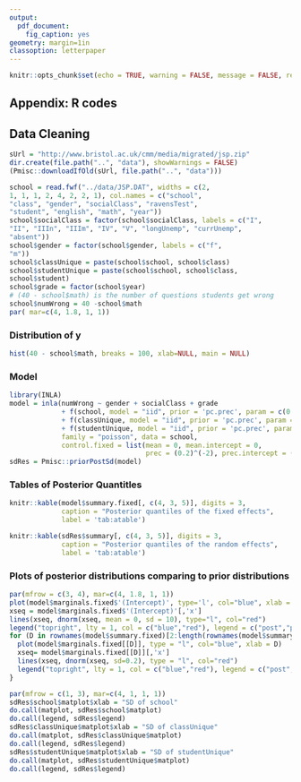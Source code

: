```yaml
---
output: 
  pdf_document:
    fig_caption: yes
geometry: margin=1in
classoption: letterpaper
---
```


```r
knitr::opts_chunk$set(echo = TRUE, warning = FALSE, message = FALSE, results = "hide", fig.show = "hide")
```

## Appendix: R codes

## Data Cleaning

```r
sUrl = "http://www.bristol.ac.uk/cmm/media/migrated/jsp.zip"
dir.create(file.path("..", "data"), showWarnings = FALSE)
(Pmisc::downloadIfOld(sUrl, file.path("..", "data")))
```


```r
school = read.fwf("../data/JSP.DAT", widths = c(2,
1, 1, 1, 2, 4, 2, 2, 1), col.names = c("school",
"class", "gender", "socialClass", "ravensTest",
"student", "english", "math", "year"))
school$socialClass = factor(school$socialClass, labels = c("I",
"II", "IIIn", "IIIm", "IV", "V", "longUnemp", "currUnemp",
"absent"))
school$gender = factor(school$gender, labels = c("f",
"m"))
school$classUnique = paste(school$school, school$class)
school$studentUnique = paste(school$school, school$class,
school$student)
school$grade = factor(school$year)
# (40 - school$math) is the number of questions students get wrong
school$numWrong = 40 -school$math
par( mar=c(4, 1.8, 1, 1))
```

### Distribution of y

```r
hist(40 - school$math, breaks = 100, xlab=NULL, main = NULL)
```

### Model

```r
library(INLA)
model = inla(numWrong ~ gender + socialClass + grade 
             + f(school, model = "iid", prior = 'pc.prec', param = c(0.2, 0.5)) 
             + f(classUnique, model = "iid", prior = 'pc.prec', param = c(0.2, 0.5))
             + f(studentUnique, model = "iid", prior = 'pc.prec', param = c(0.2, 0.5)), 
             family = "poisson", data = school, 
             control.fixed = list(mean = 0, mean.intercept = 0, 
                                  prec = (0.2)^(-2), prec.intercept = (10)^(-2)))
sdRes = Pmisc::priorPostSd(model)
```

### Tables of Posterior Quantitles

```r
knitr::kable(model$summary.fixed[, c(4, 3, 5)], digits = 3, 
             caption = "Posterior quantiles of the fixed effects", 
             label = 'tab:atable')
```


```r
knitr::kable(sdRes$summary[, c(4, 3, 5)], digits = 3, 
             caption = "Posterior quantiles of the random effects", 
             label = 'tab:atable')
```

### Plots of posterior distributions comparing to prior distributions

```r
par(mfrow = c(3, 4), mar=c(4, 1.8, 1, 1))
plot(model$marginals.fixed$'(Intercept)', type='l', col="blue", xlab = "intercept")
xseq = model$marginals.fixed$'(Intercept)'[,'x']
lines(xseq, dnorm(xseq, mean = 0, sd = 10), type="l", col="red")
legend("topright", lty = 1, col = c("blue","red"), legend = c("post","prior"))
for (D in rownames(model$summary.fixed)[2:length(rownames(model$summary.fixed))]){
  plot(model$marginals.fixed[[D]], type = "l", col="blue", xlab = D)
  xseq= model$marginals.fixed[[D]][,'x']
  lines(xseq, dnorm(xseq, sd=0.2), type = "l", col="red")
  legend("topright", lty = 1, col = c("blue","red"), legend = c("post","prior"))
}
```

```r
par(mfrow = c(1, 3), mar=c(4, 1, 1, 1))
sdRes$school$matplot$xlab = "SD of school"
do.call(matplot, sdRes$school$matplot)
do.call(legend, sdRes$legend)
sdRes$classUnique$matplot$xlab = "SD of classUnique"
do.call(matplot, sdRes$classUnique$matplot)
do.call(legend, sdRes$legend)
sdRes$studentUnique$matplot$xlab = "SD of studentUnique"
do.call(matplot, sdRes$studentUnique$matplot)
do.call(legend, sdRes$legend)
```



